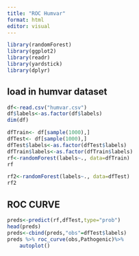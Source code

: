 ```yaml
---
title: "ROC Humvar"
format: html
editor: visual
---
```


```r
library(randomForest)
library(ggplot2)
library(readr)
library(yardstick)
library(dplyr)
```

## load in humvar dataset

```r
df<-read.csv("humvar.csv")
df$labels<-as.factor(df$labels)
dim(df)
```


```r
dfTrain<- df[sample(1000),]
dfTest<- df[sample(1000),]
dfTest$labels<-as.factor(dfTest$labels)
dfTrain$labels<-as.factor(dfTrain$labels)
rf<-randomForest(labels~., data=dfTrain)
rf

rf2<-randomForest(labels~., data=dfTest)
rf2
```
## ROC CURVE

```r
preds<-predict(rf,dfTest,type="prob")
head(preds)
preds<-cbind(preds,"obs"=dfTest$labels)
preds %>% roc_curve(obs,Pathogenic)%>%
    autoplot()
```